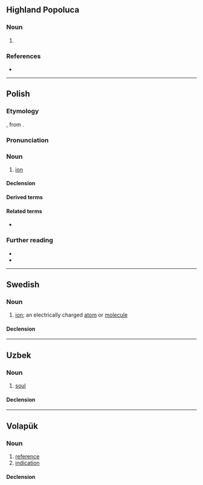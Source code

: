 {{also|Jon|jón|Jón|jòn|jön|-jon|Jon.}}
==Highland Popoluca==

===Noun===
{{head|poi|noun}}

# {{l|en|bird}}

===References===
* {{R:Elson & Gutiérrez 1999|page=78}}

----

==Polish==
{{wp|lang=pl}}

===Etymology===
{{bor+|pl|en|ion}}, from {{der|pl|grc|ἰόν}}.

===Pronunciation===
{{pl-p|a=Pl-jon.ogg}}

===Noun===
{{pl-noun|m-in}}

# [[ion]]

====Declension====
{{pl-decl-noun-m-in}}

====Derived terms====

{{col3|pl|title=adjective|jonowy}}
====Related terms====
* {{q|noun}} {{l|pl|jonit}}

===Further reading===
* {{R:pl:WSJP}}
* {{R:pl:PWN}}

{{C|pl|Ions|Physical chemistry}}

----

==Swedish==

===Noun===
{{sv-noun|c}}

# {{lb|sv|chemistry}} [[ion]]; an electrically charged [[atom]] or [[molecule]]

====Declension====
{{sv-infl-noun-c-er}}

----

==Uzbek==

===Noun===
{{uz-noun}}

# [[soul]]

====Declension====
{{uz-decl-noun}}

----

==Volapük==

===Noun===
{{vo-noun}}

# [[reference]]
# [[indication]]

====Declension====
{{vo-decl-noun}}